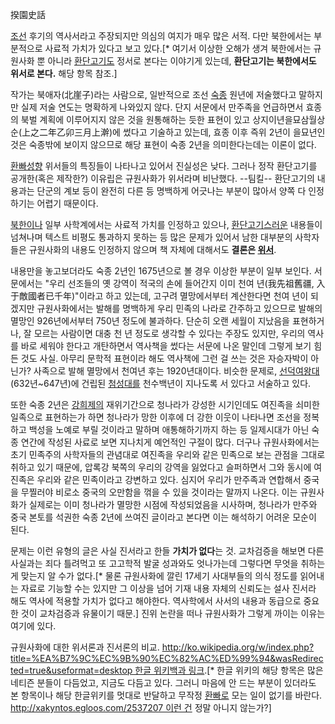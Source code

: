揆園史話

[[조선]] 후기의 역사서라고 주장되지만 의심의 여지가 매우 많은 서적. 다만 북한에서는 부분적으로 사료적 가치가 있다고 보고 있다.[* 여기서 이상한 오해가 생겨 북한에서는 규원사화 뿐 아니라 [[환단고기]]도 정서로 본다는 이야기게 있는데, '''환단고기는 북한에서도 위서로 본다.''' 해당 항목 참조.]

작가는 북애자(北崖子)라는 사람으로, 일반적으로 조선 [[숙종]] 원년에 저술했다고 말하지만 실제 저술 연도는 명확하게 나와있지 않다. 단지 서문에서 만주족을 언급하면서 효종의 북벌 계획에 이루어지지 않은 것을 원통해하는 듯한 표현이 있고 상지이년을묘삼월상순(上之二年乙卯三月上澣)에 썼다고 기술하고 있는데, 효종 이후 즉위 2년이 을묘년인 것은 숙종밖에 보이지 않으므로 해당 표현이 숙종 2년을 의미한다는데는 이론이 없다.

[[환빠]]성향 위서들의 특징들이 나타나고 있어서 진실성은 낮다. 그러나 정작 환단고기를 공개한(혹은 제작한?) 이유립은 규원사화가 위서라며 비난했다. --팀킬-- 환단고기의 내용과는 단군의 계보 등이 완전히 다른 등 명백하게 어긋나는 부분이 많아서 양쪽 다 인정하기는 어렵기 때문이다. 

[[북한]]이나 일부 사학계에서는 사료적 가치를 인정하고 있으나, [[환단고기]]스러운 내용들이 넘쳐나며 텍스트 비평도 통과하지 못하는 등 많은 문제가 있어서 남한 대부분의 사학자들은 규원사화의 내용도 인정하지 않으며 책 자체에 대해서도 '''결론은 [[위서]]'''. 

내용만을 놓고보더라도 숙종 2년인 1675년으로 볼 경우 이상한 부분이 일부 보인다. 서문에서는 "우리 선조들의 옛 강역이 적국의 손에 들어간지 이미 천여 년(我先祖舊疆, 入于敵國者已千年)"이라고 하고 있는데, 고구려 멸망에서부터 계산한다면 천여 년이 되겠지만 규원사화에서는 발해를 명백하게 우리 민족의 나라로 간주하고 있으므로 발해의 멸망인 926년에서부터 750년 정도에 불과하다. 단순히 오랜 세월이 지났음을 표현하거나, 잘 모르는 사람이면 대충 천 년 정도로 생각할 수 있다는 주장도 있지만, 우리의 역사를 바로 세워야 한다고 개탄하면서 역사책을 썼다는 서문에 나온 말인데 그렇게 보기 힘든 것도 사실. 아무리 문학적 표현이라 해도 역사책에 그런 걸 쓰는 것은 자승자박이 아닌가? 사족으로 발해 멸망에서 천여년 후는 1920년대이다. 비슷한 문제로, [[선덕여왕]]대(632년~647년)에 건립된 [[첨성대]]를 천수백년이 지나도록 서 있다고 서술하고 있다.

또한 숙종 2년은 [[강희제]]의 재위기간으로 청나라가 강성한 시기인데도 여진족을 쇠미한 일족으로 표현하는가 하면 청나라가 망한 이후에 더 강한 이웃이 나타나면 조선을 정복하고 백성을 노예로 부릴 것이라고 말하며 애통해하기까지 하는 등 일제시대가 아닌 숙종 연간에 작성된 사료로 보면 지나치게 예언적인 구절이 많다. 더구나 규원사화에서는 초기 민족주의 사학자들의 관념대로 여진족을 우리와 같은 민족으로 보는 관점을 그대로 취하고 있기 때문에, 압록강 북쪽의 우리의 강역을 잃었다고 슬퍼하면서 그와 동시에 여진족은 우리와 같은 민족이라고 강변하고 있다. 심지어 우리가 만주족과 연합해서 중국을 무찔러야 비로소 중국의 오만함을 꺾을 수 있을 것이라는 말까지 나온다. 이는 규원사화가 실제로는 이미 청나라가 멸망한 시점에 작성되었음을 시사하며, 청나라가 만주와 중국 본토를 석권한 숙종 2년에 쓰여진 글이라고 본다면 이는 해석하기 어려운 모순이 된다.

문제는 이런 유형의 글은 사실 진서라고 한들 '''가치가 없다'''는 것. 교차검증을 해보면 다른 사실과는 죄다 틀려먹고 또 고고학적 발굴 성과와도 엇나가는데 그렇다면 무엇을 취하는 게 맞는지 알 수가 없다.[* 물론 규원사화에 깔린 17세기 사대부들의 의식 정도를 읽어내는 자료로 기능할 수는 있지만 그 이상을 넘어 기재 내용 자체의 신뢰도는 설사 진서라 해도 역사에 적용할 가치가 없다고 해야한다. 역사학에서 사서의 내용과 동급으로 중요한 것이 교차검증과 유물이기 때문.] 진위 논란을 떠나 규원사화가 그렇게 까이는 이유는 여기에 있다.

규원사화에 대한 위서론과 진서론의 비교. [[http://ko.wikipedia.org/w/index.php?title=%EA%B7%9C%EC%9B%90%EC%82%AC%ED%99%94&wasRedirected=true&useformat=desktop 한글 위키백과 링크]].[* 한글 위키의 해당 항목은 많은 네티즌 분들이 다듬었고, 지금도 다듬고 있다. 그러니 마음에 안 드는 부분이 있더라도 본 항목이나 해당 한글위키를 멋대로 반달하고 무작정 [[환빠]]로 모는 일이 없기를 바란다. [[http://xakyntos.egloos.com/2537207 이런 건]] 정말 아니지 않는가?]

